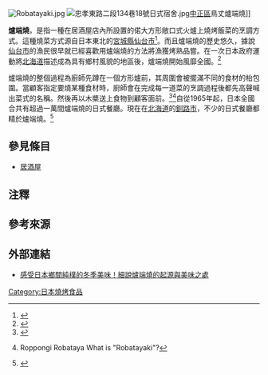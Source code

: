 [[File:Robatayaki.jpg|thumb]]
[[File:忠孝東路二段134巷18號日式宿舍.jpg|thumb]][[中正區_(臺北市)|中正區]]鳥丈爐端燒]]
{{japanese|japanese=炉端焼き|kana=ろばたやき|romaji=robatayaki}}

'''爐端燒'''，是指一種在居酒屋店內所設置的偌大方形敞口式火爐上燒烤飯菜的烹調方式。這種燒菜方式源自日本東北的[[宮城縣|宮城縣]][[仙台市|仙台市]]<ref>{{web reference|URL=https://hk.lifestyle.appledaily.com/lifestyle/food/daily/article/20121211/18096946|title=食字部：至瀛燒 舞槳傳鮮|work=香港蘋果日報|date=2012-12-11 |access-date=2021-05-14}}</ref>{{noteTag|另見台灣月刊《食尚玩家 9月號》第359期（2017年8月31日）第59頁。}}。而且爐端燒的歷史悠久，據說[[仙台市|仙台市]]的漁民很早就已經喜歡用爐端燒的方法將漁獲烤熟品嘗。在一次日本政府運動將[[北海道|北海道]]描述成為具有鄉村風貌的地區後，爐端燒開始風靡全國。<ref>{{cite magazine |author=Justine de Lacey |title=Suzuki's Method |magazine=[[New_York_(magazine)|New York]] |date=March 5, 1979 |volume=12 |number=10 |page=108}}</ref>

爐端燒的整個過程為廚師先蹲在一個方形爐前，其周圍會被擺滿不同的食材的枱包圍。當顧客指定要燒某種食材時，廚師會在完成每一道菜的烹調過程後都先高聲喊出菜式的名稱。然後再以木槳送上食物到顧客面前。<ref>{{web reference|URL=http://std.stheadline.com/yesterday/sup/1024mo03.html|title=正統爐端燒——追蹤網上熱話|work=星島日報|date=2015-10-24|accessdate=2017-11-04|archive-date=2017-11-07|archive-url=https://web.archive.org/web/20171107030750/http://std.stheadline.com/yesterday/sup/1024mo03.html|dead-url=no}}</ref><ref>{{cite web |url=http://www.roppongi-robataya.com/cgi-bin/robataya-english/siteup.cgi?category=2&page=1 |title=存档副本 |accessdate=2013-05-30 |deadurl=yes |archiveurl=https://web.archive.org/web/20130720040136/http://www.roppongi-robataya.com/cgi-bin/robataya-english/siteup.cgi?category=2&page=1 |archivedate=2013-07-20 }} Roppongi Robataya What is "Robatayaki"?</ref>自從1965年起，日本全國合共有超過一萬間爐端燒的日式餐廳。現在在[[北海道|北海道]]的[[釧路市|釧路市]]，不少的日式餐廳都精於爐端燒。<ref>{{cite book |title=Lonely Planet Japan |url=https://archive.org/details/japan0000unse_u1r2 |author=Chris Rowthorn |author2=Ray Bartlett |author3=Justin Ellis |page=[https://archive.org/details/japan0000unse_u1r2/page/563 563] |publisher=Lonely Planet Publications |year=2005 |isbn=978-1-74059-924-5 |edition=9th}}</ref>

== 參見條目 ==
*[[居酒屋|居酒屋]]

==注釋==
{{noteFoot}}

== 參考來源 ==
{{reflist}}

==外部連結==
*[https://tw.savorjapan.com/contents/discover-oishii-japan/a-complete-guide-to-the-origin-and-taste-of-robatayaki-the-local-delicacy-of-japans-countryside/ 感受日本鄉間純樸的冬季美味！細說爐端燒的起源與美味之處] {{Wayback|url=https://tw.savorjapan.com/contents/discover-oishii-japan/a-complete-guide-to-the-origin-and-taste-of-robatayaki-the-local-delicacy-of-japans-countryside/ |date=20211231182447 }}

[[Category:日本燒烤食品|Category:日本燒烤食品]]